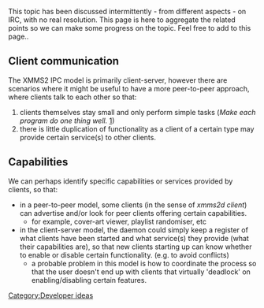 {{Navbar}}

This topic has been discussed intermittently - from different aspects - on IRC, with no real resolution. This page is here to aggregate the related points so we can make some progress on the topic. Feel free to add to this page..

== Client communication ==

The XMMS2 IPC model is primarily client-server, however there are scenarios where it might be useful to have a more peer-to-peer approach, where clients talk to each other so that:

# clients themselves stay small and only perform simple tasks (''Make each program do one thing well.'' [http://www.faqs.org/docs/artu/ch01s06.html])
# there is little duplication of functionality as a client of a certain type may provide certain service(s) to other clients.

== Capabilities ==

We can perhaps identify specific capabilities or services provided by clients, so that:

* in a peer-to-peer model, some clients (in the sense of ''xmms2d client'') can advertise and/or look for peer clients offering certain capabilities.
** for example, cover-art viewer, playlist randomiser, etc
* in the client-server model, the daemon could simply keep a register of what clients have been started and what service(s) they provide (what their capabilities are), so that new clients starting up can know whether to enable or disable certain functionality. (e.g. to avoid conflicts)
** a probable problem in this model is how to coordinate the process so that the user doesn't end up with clients that virtually 'deadlock' on enabling/disabling certain features.

[[Category:Developer ideas]]